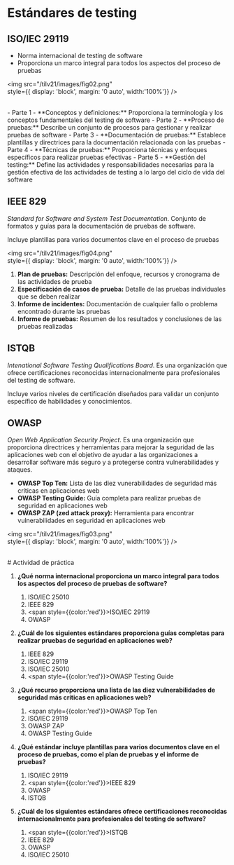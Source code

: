 # Estándares de testing

## ISO/IEC 29119
- Norma internacional de testing de software
- Proporciona un marco integral para todos los aspectos del proceso de pruebas 

<img 
  src="/tilv21/images/fig02.png"  
  style={{ display: 'block', margin: '0 auto', width:'100%'}} 
/>

<br/>
- Parte 1 - **Conceptos y definiciones:** Proporciona la terminología y los conceptos fundamentales del testing de software
- Parte 2 - **Proceso de pruebas:** Describe un conjunto de procesos para gestionar y realizar pruebas de software
- Parte 3 - **Documentación de pruebas:** Establece plantillas y directrices para la documentación relacionada con las pruebas
- Parte 4 - **Técnicas de pruebas:** Proporciona técnicas y enfoques específicos para realizar pruebas efectivas
- Parte 5 - **Gestión del testing:** Define las actividades y responsabilidades necesarias para la gestión efectiva de las actividades de testing a lo largo del ciclo de vida del software

## IEEE 829
*Standard for Software and System Test Documentation*. Conjunto de formatos y guías para la documentación de pruebas de software.

Incluye plantillas para varios documentos clave en el proceso de pruebas

<img 
  src="/tilv21/images/fig04.png"  
  style={{ display: 'block', margin: '0 auto', width:'100%'}} 
/>

1. **Plan de pruebas:** Descripción del enfoque, recursos y cronograma de las actividades de prueba
2. **Especificación de casos de prueba:** Detalle de las pruebas individuales que se deben realizar
3. **Informe de incidentes:** Documentación de cualquier fallo o problema encontrado durante las pruebas
4. **Informe de pruebas:** Resumen de los resultados y conclusiones de las pruebas realizadas

## ISTQB
*Intenational Software Testing Qualifications Board*. Es una organización que ofrece certificaciones reconocidas internacionalmente para profesionales del testing de software.

Incluye varios niveles de certificación diseñados para validar un conjunto específico de habilidades y conocimientos.

## OWASP
*Open Web Application Security Project*. Es una organización que proporciona directrices y herramientas para mejorar la seguridad de las aplicaciones web con el objetivo de ayudar a las organizaciones a desarrollar software más seguro y a protegerse contra vulnerabilidades y ataques.

- **OWASP Top Ten:** Lista de las diez vunerabilidades de seguridad más críticas en aplicaciones web
- **OWASP Testing Guide:** Guía completa para realizar pruebas de seguridad en aplicaciones web
- **OWASP ZAP (zed attack proxy):** Herramienta para encontrar vulnerabilidades en seguridad en aplicaciones web

<img 
  src="/tilv21/images/fig03.png"  
  style={{ display: 'block', margin: '0 auto', width:'100%'}} 
/>

<br/>
# Actividad de práctica

1. **¿Qué norma internacional proporciona un marco integral para todos los aspectos del proceso de pruebas de software?**
    1. ISO/IEC 25010
    2. IEEE 829
    3. <span style={{color:'red'}}>ISO/IEC 29119</span>
    4. OWASP

2. **¿Cuál de los siguientes estándares proporciona guías completas para realizar pruebas de seguridad en aplicaciones web?**
    1. IEEE 829
    2. ISO/IEC 29119
    3. ISO/IEC 25010
    4. <span style={{color:'red'}}>OWASP Testing Guide</span>

3. **¿Qué recurso proporciona una lista de las diez vulnerabilidades de seguridad más críticas en aplicaciones web?**
    1. <span style={{color:'red'}}>OWASP Top Ten</span>
    2. ISO/IEC 29119
    3. OWASP ZAP
    4. OWASP Testing Guide

4. **¿Qué estándar incluye plantillas para varios documentos clave en el proceso de pruebas, como el plan de pruebas y el informe de pruebas?**
    1. ISO/IEC 29119
    2. <span style={{color:'red'}}>IEEE 829</span>
    3. OWASP
    4. ISTQB

5. **¿Cuál de los siguientes estándares ofrece certificaciones reconocidas internacionalmente para profesionales del testing de software?**
    1. <span style={{color:'red'}}>ISTQB</span>
    2. IEEE 829
    3. OWASP
    4. ISO/IEC 25010